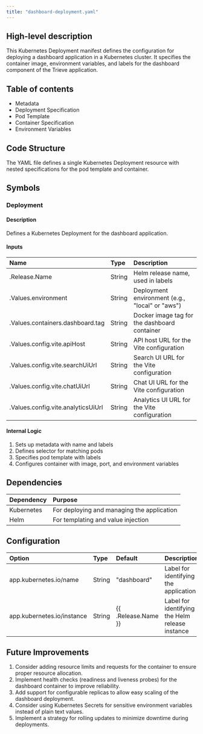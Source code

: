 ```yaml
---
title: "dashboard-deployment.yaml"
---
```


## High-level description
This Kubernetes Deployment manifest defines the configuration for deploying a dashboard application in a Kubernetes cluster. It specifies the container image, environment variables, and labels for the dashboard component of the Trieve application.

## Table of contents
- Metadata
- Deployment Specification
- Pod Template
- Container Specification
- Environment Variables

## Code Structure
The YAML file defines a single Kubernetes Deployment resource with nested specifications for the pod template and container.

## Symbols

### Deployment
#### Description
Defines a Kubernetes Deployment for the dashboard application.

#### Inputs
| Name | Type | Description |
|:-----|:-----|:------------|
| .Release.Name | String | Helm release name, used in labels |
| .Values.environment | String | Deployment environment (e.g., "local" or "aws") |
| .Values.containers.dashboard.tag | String | Docker image tag for the dashboard container |
| .Values.config.vite.apiHost | String | API host URL for the Vite configuration |
| .Values.config.vite.searchUiUrl | String | Search UI URL for the Vite configuration |
| .Values.config.vite.chatUiUrl | String | Chat UI URL for the Vite configuration |
| .Values.config.vite.analyticsUiUrl | String | Analytics UI URL for the Vite configuration |

#### Internal Logic
1. Sets up metadata with name and labels
2. Defines selector for matching pods
3. Specifies pod template with labels
4. Configures container with image, port, and environment variables

## Dependencies
| Dependency | Purpose |
|:-----------|:--------|
| Kubernetes | For deploying and managing the application |
| Helm | For templating and value injection |

## Configuration
| Option | Type | Default | Description |
|:-------|:-----|:--------|:------------|
| app.kubernetes.io/name | String | "dashboard" | Label for identifying the application |
| app.kubernetes.io/instance | String | {{ .Release.Name }} | Label for identifying the Helm release instance |

## Future Improvements
1. Consider adding resource limits and requests for the container to ensure proper resource allocation.
2. Implement health checks (readiness and liveness probes) for the dashboard container to improve reliability.
3. Add support for configurable replicas to allow easy scaling of the dashboard deployment.
4. Consider using Kubernetes Secrets for sensitive environment variables instead of plain text values.
5. Implement a strategy for rolling updates to minimize downtime during deployments.